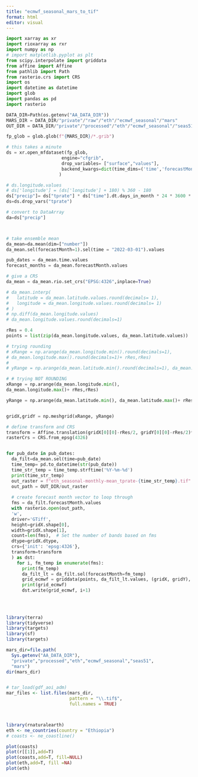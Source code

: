 ```yaml
---
title: "ecmwf_seasonal_mars_to_tif"
format: html
editor: visual
---
```


```python

import xarray as xr
import rioxarray as rxr
import numpy as np
# import matplotlib.pyplot as plt
from scipy.interpolate import griddata
from affine import Affine
from pathlib import Path
from rasterio.crs import CRS
import os
import datetime as datetime
import glob
import pandas as pd
import rasterio

DATA_DIR=Path(os.getenv("AA_DATA_DIR"))
MARS_DIR = DATA_DIR/"private"/"raw"/"eth"/"ecmwf_seasonal"/"mars"
OUT_DIR = DATA_DIR/"private"/"processed"/"eth"/"ecmwf_seasonal"/"seas51"/"mars"
```

```python
fp_glob = glob.glob(f"{MARS_DIR}/*.grib")

# this takes a minute
ds = xr.open_mfdataset(fp_glob, 
                     engine="cfgrib",
                     drop_variables= ["surface","values"],
                     backend_kwargs=dict(time_dims=('time','forecastMonth'))
                    )

```

```python
# ds.longitude.values
# ds['longitude'] = (ds['longitude'] + 180) % 360 - 180
ds["precip"]= ds["tprate"] * ds["time"].dt.days_in_month * 24 * 3600 * 1000
ds=ds.drop_vars("tprate")

# convert to DataArray
da=ds["precip"]



# take ensemble mean
da_mean=da.mean(dim=["number"])
da_mean.sel(forecastMonth=1).sel(time = "2022-03-01").values

pub_dates = da_mean.time.values
forecast_months = da_mean.forecastMonth.values

# give a CRS
da_mean = da_mean.rio.set_crs("EPSG:4326",inplace=True)
```

```python

# da_mean.interp(
#   latitude = da_mean.latitude.values.round(decimals= 1),
#   longitude = da_mean.longitude.values.round(decimals= 1)
# )
# np.diff(da_mean.longitude.values)
# da_mean.longitude.values.round(decimals=1)

rRes = 0.4 
points = list(zip(da_mean.longitude.values, da_mean.latitude.values))

# trying rounding
# xRange = np.arange(da_mean.longitude.min().round(decimals=1),
# da_mean.longitude.max().round(decimals=1)+ rRes,rRes)
# 
# yRange = np.arange(da_mean.latitude.min().round(decimals=1), da_mean.latitude.max().round(decimals=1)+ rRes, rRes)

# # trying NOT ROUNDING
xRange = np.arange(da_mean.longitude.min(),
da_mean.longitude.max()+ rRes,rRes)

yRange = np.arange(da_mean.latitude.min(), da_mean.latitude.max()+ rRes, rRes)


gridX,gridY = np.meshgrid(xRange, yRange)

# define transform and CRS
transform = Affine.translation(gridX[0][0]-rRes/2, gridY[0][0]-rRes/2)*Affine.scale(rRes,rRes)
rasterCrs = CRS.from_epsg(4326)


for pub_date in pub_dates:
  da_filt=da_mean.sel(time=pub_date)
  time_temp= pd.to_datetime(str(pub_date)) 
  time_str_temp = time_temp.strftime('%Y-%m-%d')
  print(time_str_temp)
  out_raster = f"eth_seasonal-monthly-mean_tprate-{time_str_temp}.tif"  # Use a single filename for each pub_date
  out_path = OUT_DIR/out_raster
  
  # create forecast month vector to loop through
  fms = da_filt.forecastMonth.values
  with rasterio.open(out_path,
  'w',
  driver='GTiff',
  height=gridX.shape[0],
  width=gridX.shape[1],
  count=len(fms),  # Set the number of bands based on fms
  dtype=gridX.dtype,
  crs={'init': 'epsg:4326'},
  transform=transform
  ) as dst:
    for i, fm_temp in enumerate(fms):
      print(fm_temp)
      da_filt_lt = da_filt.sel(forecastMonth=fm_temp)
      grid_ecmwf = griddata(points, da_filt_lt.values, (gridX, gridY), method='linear')
      print(grid_ecmwf)
      dst.write(grid_ecmwf, i+1) 
      
      
      
```

```r
library(terra)
library(tidyverse)
library(targets)
library(sf)
library(targets)

mars_dir=file.path(
  Sys.getenv("AA_DATA_DIR"),
  "private","processed","eth","ecmwf_seasonal","seas51",
  "mars")
dir(mars_dir)


# tar_load(gdf_aoi_adm)
mar_files <- list.files(mars_dir, 
                        pattern = "\\.tif$", 
                        full.names = TRUE)



library(rnaturalearth)
eth <- ne_countries(country = "Ethiopia")
# coasts <- ne_coastline()

plot(coasts)
plot(r[[1]],add=T)
plot(coasts,add=T, fill=NULL)
plot(eth,add=T, fill =NA)
plot(eth)

```
